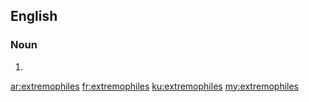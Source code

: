 ==English==

===Noun===
{{head|en|plural}}

# {{plural of|extremophile|lang=en}}

[[ar:extremophiles]]
[[fr:extremophiles]]
[[ku:extremophiles]]
[[my:extremophiles]]